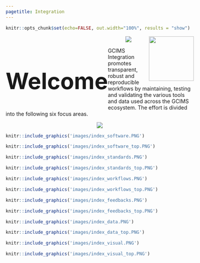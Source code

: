 ```yaml
---
pagetitle: Integration
---
```


```r
knitr::opts_chunk$set(echo=FALSE, out.width="100%", results = "show")
```

<!-------------------------->
<!-------------------------->
<h1 style="float:left;font-size:60px;vertical-align:middle"> Welcome </h1>
<img src="images/logo_pnnl.png" style="float:right;height:120px;">
<!-------------------------->
<!-------------------------->
<p align="center"> <img src="images/divider.png"></p>

GCIMS Integration promotes transparent, robust and reproducible workflows by maintaining, testing and validating the various tools and data used across the GCIMS ecosystem. The effort is divided into the following six focus areas.

<p align="center"> <img src="images/divider.png"></p>

<div class="container_map_outer">
<div class="container_map">
```r
knitr::include_graphics('images/index_software.PNG')
```
<div class="img-top">
  <a href = "index.html">
```r
knitr::include_graphics('images/index_software_top.PNG')
```
</a>
</div>
</div>
<div class="container_map">
```r
knitr::include_graphics('images/index_standards.PNG')
```
<div class="img-top">
  <a href = "standards.html">
```r
knitr::include_graphics('images/index_standards_top.PNG')
```
</a>
</div>
</div>
<div class="container_map">
```r
knitr::include_graphics('images/index_workflows.PNG')
```
<div class="img-top">
  <a href = "index.html">
```r
knitr::include_graphics('images/index_workflows_top.PNG')
```
</a>
</div>
</div>
</div>

<div class="container_map_outer">
<div class="container_map">
```r
knitr::include_graphics('images/index_feedbacks.PNG')
```
<div class="img-top">
  <a href = "feedbacks.html">
```r
knitr::include_graphics('images/index_feedbacks_top.PNG')
```
</a>
</div>
</div>
<div class="container_map">
```r
knitr::include_graphics('images/index_data.PNG')
```
<div class="img-top">
  <a href = "index.html">
```r
knitr::include_graphics('images/index_data_top.PNG')
```
</a>
</div>
</div>
<div class="container_map">
```r
knitr::include_graphics('images/index_visual.PNG')
```
<div class="img-top">
  <a href = "visual.html">
```r
knitr::include_graphics('images/index_visual_top.PNG')
```
</a>
</div>
</div>
</div>

